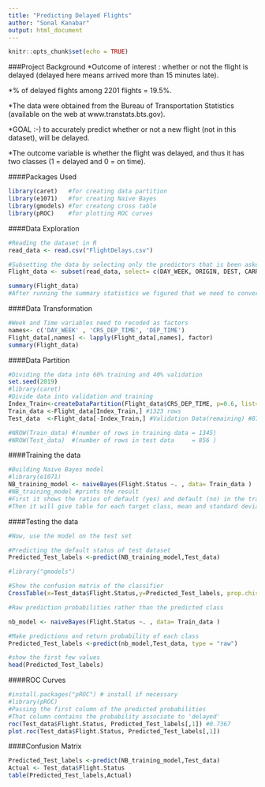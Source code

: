 ---
title: "Predicting Delayed Flights"
author: "Sonal Kanabar"
output: html_document
---

```{r setup, include=FALSE}
knitr::opts_chunk$set(echo = TRUE)
```

###Project Background
*Outcome of interest : whether or not the flight is delayed (delayed here means arrived more than 15 minutes late).

*% of delayed flights among 2201 flights = 19.5%. 

*The data were obtained from the Bureau of Transportation Statistics (available on the web at www.transtats.bts.gov). 

*GOAL :-)  to accurately predict whether or not a new flight (not in this dataset), will be delayed.

*The outcome variable is whether the flight was delayed, and thus it has two classes (1 = delayed and 0 = on time).


####Packages Used 
```{r}
library(caret)   #for creating data partition
library(e1071)   #for creating Naive Bayes
library(gmodels) #for creatong cross table
library(pROC)    #for plotting ROC curves

```

####Data Exploration
```{r}
#Reading the dataset in R
read_data <- read.csv("FlightDelays.csv")

#Subsetting the data by selecting only the predictors that is been asked to use
Flight_data <- subset(read_data, select= c(DAY_WEEK, ORIGIN, DEST, CARRIER, CRS_DEP_TIME, DEP_TIME, Flight.Status))

summary(Flight_data)
#After running the summary statistics we figured that we need to convert Week and Time variables into factors.
```

####Data Transformation
```{r}
#Week and Time variables need to recoded as factors
names<- c('DAY_WEEK' , 'CRS_DEP_TIME', 'DEP_TIME')
Flight_data[,names] <- lapply(Flight_data[,names], factor)
summary(Flight_data)
```

####Data Partition
```{r}
#Dividing the data into 60% training and 40% validation
set.seed(2019)
#library(caret)
#Divide data into validation and training
Index_Train<-createDataPartition(Flight_data$CRS_DEP_TIME, p=0.6, list=FALSE) #Train Data
Train_data <-Flight_data[Index_Train,] #1323 rows
Test_data  <-Flight_data[-Index_Train,] #Validation Data(remaining) #878

#NROW(Train_data) #(number of rows in training data = 1345)
#NROW(Test_data)  #(number of rows in test data     = 856 )
```

####Training the data
```{r}
#Building Naive Bayes model 
#library(e1071)
NB_training_model <- naiveBayes(Flight.Status ~. , data= Train_data )
#NB_training_model #prints the result
#First it shows the ratios of default (yes) and default (no) in the training set (called a priori probabilities)
#Then it will give table for each target class, mean and standard deviation of the (sub-)variable. 
```

####Testing the data
```{r}
#Now, use the model on the test set

#Predicting the default status of test dataset 
Predicted_Test_labels <-predict(NB_training_model,Test_data)

#library("gmodels")

#Show the confusion matrix of the classifier
CrossTable(x=Test_data$Flight.Status,y=Predicted_Test_labels, prop.chisq = FALSE) 
```


```{r}
#Raw prediction probabilities rather than the predicted class

nb_model <- naiveBayes(Flight.Status ~. , data= Train_data )

#Make predictions and return probability of each class
Predicted_Test_labels <-predict(nb_model,Test_data, type = "raw")

#show the first few values 
head(Predicted_Test_labels)
```

####ROC Curves
```{r}
#install.packages("pROC") # install if necessary
#library(pROC)
#Passing the first column of the predicted probabilities 
#That column contains the probability associate to 'delayed'
roc(Test_data$Flight.Status, Predicted_Test_labels[,1]) #0.7367
plot.roc(Test_data$Flight.Status, Predicted_Test_labels[,1])
```

####Confusion Matrix
```{r}
Predicted_Test_labels <-predict(NB_training_model,Test_data)
Actual <- Test_data$Flight.Status
table(Predicted_Test_labels,Actual)
```

